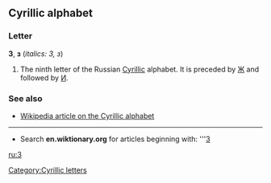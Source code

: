 ==Cyrillic alphabet==
===Letter===
'''З''', '''з''' (''italics: З, з'')

#The ninth letter of the Russian [[Cyrillic]] alphabet. It is preceded by [[Ж]] and followed by [[И]].

===See also===
*[[w:Cyrillic alphabet|Wikipedia article on the Cyrillic alphabet]]

----

*Search '''en.wiktionary.org''' for articles beginning with: '''[http://wiktionary.org/w/wiki.phtml?title=Special:Allpages&from=З З]

[[ru:З]]
[[Category:Cyrillic letters]]